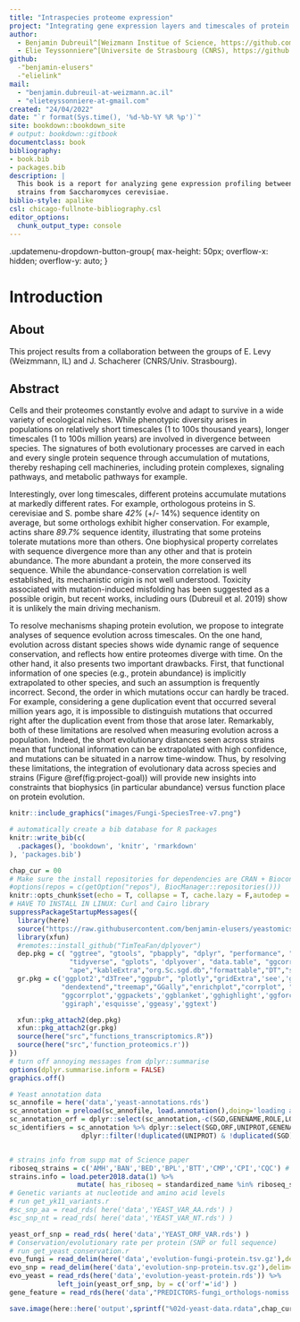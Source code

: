 ```yaml
--- 
title: "Intraspecies proteome expression"
project: "Integrating gene expression layers and timescales of protein evolution from distant species to populations"
author: 
  - Benjamin Dubreuil^[Weizmann Institue of Science, https://github.com/benjamin-elusers/]
  - Elie Teyssonniere^[Universite de Strasbourg (CNRS), https://github.com/elielink/]
github: 
  -"benjamin-elusers"
  -"elielink"
mail: 
  - "benjamin.dubreuil-at-weizmann.ac.il"
  - "elieteyssonniere-at-gmail.com"
created: "24/04/2022"
date: "`r format(Sys.time(), '%d-%b-%Y %R %p')`"
site: bookdown::bookdown_site
# output: bookdown::gitbook
documentclass: book
bibliography:
- book.bib
- packages.bib
description: |
  This book is a report for analyzing gene expression profiling between 8 isolated
  strains from Saccharomyces cerevisiae.
biblio-style: apalike
csl: chicago-fullnote-bibliography.csl
editor_options: 
  chunk_output_type: console
---
```


.updatemenu-dropdown-button-group{
    max-height: 50px;
    overflow-x: hidden;
    overflow-y: auto;
}

# Introduction

## About

This project results from a collaboration between the groups of E. Levy (Weizmmann, IL)
and J. Schacherer (CNRS/Univ. Strasbourg). 

## Abstract

Cells and their proteomes constantly evolve and adapt to survive in a wide
variety of ecological niches. While phenotypic diversity arises in populations
on relatively short timescales (1 to 100s thousand years), longer timescales (1
to 100s million years) are involved in divergence between species. The
signatures of both evolutionary processes are carved in each and every single
protein sequence through accumulation of mutations, thereby reshaping cell
machineries, including protein complexes, signaling pathways, and metabolic
pathways for example.

Interestingly, over long timescales, different proteins accumulate mutations at
markedly different rates. For example, orthologous proteins in S. cerevisiae and
S. pombe share *42%* (+/- 14%) sequence identity on average, but some orthologs
exhibit higher conservation. For example, actins share *89.7%* sequence identity,
illustrating that some proteins tolerate mutations more than others. One
biophysical property correlates with sequence divergence more than any other and
that is protein abundance. The more abundant a protein, the more conserved its
sequence. While the abundance-conservation correlation is well established,
its mechanistic origin is not well understood. Toxicity associated with
mutation-induced misfolding has been suggested as a possible origin, but recent
works, including ours (Dubreuil et al. 2019) show it is unlikely
the main driving mechanism.

To resolve mechanisms shaping protein evolution, we propose to integrate
analyses of sequence evolution across timescales. On the one hand, evolution
across distant species shows wide dynamic range of sequence conservation, and
reflects how entire proteomes diverge with time. On the other hand, it also
presents two important drawbacks. First, that functional information of one
species (e.g., protein abundance) is implicitly extrapolated to other species,
and such an assumption is frequently incorrect. Second, the order in which
mutations occur can hardly be traced. For example, considering a gene
duplication event that occurred several million years ago, it is impossible to
distinguish mutations that occurred right after the duplication event from those
that arose later. Remarkably, both of these limitations are resolved when
measuring evolution across a population. Indeed, the short evolutionary
distances seen across strains mean that functional information can be
extrapolated with high confidence, and mutations can be situated in a narrow
time-window. Thus, by resolving these limitations, the integration of
evolutionary data across species and strains (Figure \@ref(fig:project-goal))
will provide new insights into constraints that biophysics (in particular
abundance) versus function place on protein evolution.

```r
knitr::include_graphics("images/Fungi-SpeciesTree-v7.png")
```

```r
# automatically create a bib database for R packages
knitr::write_bib(c(
  .packages(), 'bookdown', 'knitr', 'rmarkdown'
), 'packages.bib')
```


```r
chap_cur = 00
# Make sure the install repositories for dependencies are CRAN + Bioconductor
#options(repos = c(getOption("repos"), BiocManager::repositories()))
knitr::opts_chunk$set(echo = T, collapse = T, cache.lazy = F,autodep = T, warning = F)
# HAVE TO INSTALL IN LINUX: Curl and Cairo library
suppressPackageStartupMessages({
  library(here)
  source("https://raw.githubusercontent.com/benjamin-elusers/yeastomics/main/src/__setup_yeastomics__.r")
  library(xfun)
  #remotes::install_github("TimTeaFan/dplyover")
  dep.pkg = c( "ggtree", "gtools", "pbapply", "dplyr", "performance", "ggfortify",
               "tidyverse", "gplots", 'dplyover', "data.table", "ggcorrplot", "ggsignif",
               "ape","kableExtra","org.Sc.sgd.db","formattable","DT","sessioninfo")
  gr.pkg = c('ggplot2',"d3Tree","ggpubr", "plotly","gridExtra",'see','ggthemes','paletteer',
             "dendextend","treemap","GGally","enrichplot","corrplot", "clusterProfiler",
             "ggcorrplot",'ggpackets','ggblanket','gghighlight','ggforce','ggdist',
             'ggiraph','esquisse','ggeasy','ggtext')

  xfun::pkg_attach2(dep.pkg)
  xfun::pkg_attach2(gr.pkg)
  source(here("src","functions_transcriptomics.R"))
  source(here("src",'function_proteomics.r'))
})
# turn off annoying messages from dplyr::summarise
options(dplyr.summarise.inform = FALSE)
graphics.off()
```

```r
# Yeast annotation data
sc_annofile = here('data','yeast-annotations.rds')
sc_annotation = preload(sc_annofile, load.annotation(),doing='loading annotations data for yeast...')
sc_annotation_orf = dplyr::select(sc_annotation,-c(SGD,GENENAME,ROLE,LOC,COMPLEX,node,nprot,nsp,taxon))
sc_identifiers = sc_annotation %>% dplyr::select(SGD,ORF,UNIPROT,GENENAME) %>% 
                  dplyr::filter(!duplicated(UNIPROT) & !duplicated(SGD) & !duplicated(GENENAME))


# strains info from supp mat of Science paper
riboseq_strains = c('AMH','BAN','BED','BPL','BTT','CMP','CPI','CQC') # Strains with riboseq data (on 14/01/21)
strains.info = load.peter2018.data(1) %>%  
                 mutate( has_riboseq = standardized_name %in% riboseq_strains)
# Genetic variants at nucleotide and amino acid levels
# run get_yk11_variants.r
#sc_snp_aa = read_rds( here('data','YEAST_VAR_AA.rds') )
#sc_snp_nt = read_rds( here('data','YEAST_VAR_NT.rds') )

yeast_orf_snp = read_rds( here('data','YEAST_ORF_VAR.rds') )
# Conservation/evolutionary rate per protein (SNP or full sequence)
# run get_yeast_conservation.r
evo_fungi = read_delim(here('data','evolution-fungi-protein.tsv.gz'),delim='\t') 
evo_snp = read_delim(here('data','evolution-snp-protein.tsv.gz'),delim='\t') 
evo_yeast = read_rds(here('data','evolution-yeast-protein.rds')) %>% 
            left_join(yeast_orf_snp, by = c('orf'='id') )
gene_feature = read_rds(here('data',"PREDICTORS-fungi_orthologs-nomiss.rds"))

```

```r
save.image(here::here('output',sprintf("%02d-yeast-data.rdata",chap_cur)))
```
